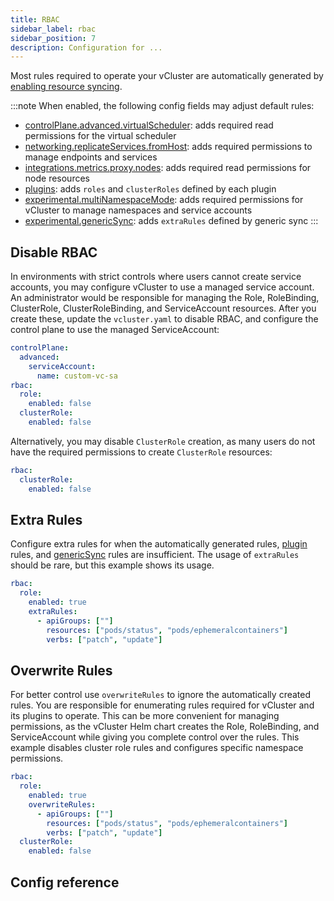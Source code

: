 ```yaml
---
title: RBAC
sidebar_label: rbac
sidebar_position: 7
description: Configuration for ...
---
```



Most rules required to operate your vCluster are automatically generated by [enabling resource syncing](../vcluster-yaml/sync/).

:::note
When enabled, the following config fields may adjust default rules:

- [controlPlane.advanced.virtualScheduler](../vcluster-yaml/control-plane/other/advanced/virtual-scheduler.mdx): adds required read permissions for the virtual scheduler
- [networking.replicateServices.fromHost](../vcluster-yaml/networking/replicate-services.mdx): adds required permissions to manage endpoints and services
- [integrations.metrics.proxy.nodes](../../integrations/metrics/metrics-server.mdx): adds required read permissions for node resources
- [plugins](../vcluster-yaml/plugins.mdx): adds `roles` and `clusterRoles` defined by each plugin
- [experimental.multiNamespaceMode](../vcluster-yaml/experimental/multi-namespace-mode.mdx): adds required permissions for vCluster to manage namespaces and service accounts
- [experimental.genericSync](../vcluster-yaml/experimental/generic-sync.mdx): adds `extraRules` defined by generic sync
:::

## Disable RBAC

In environments with strict controls where users cannot create service accounts, you may configure vCluster to use a managed service account. An administrator would be responsible for managing the Role, RoleBinding, ClusterRole, ClusterRoleBinding, and ServiceAccount resources. After you create these, update the `vcluster.yaml` to disable RBAC, and configure the control plane to use the managed ServiceAccount:

```yaml
controlPlane:
  advanced:
    serviceAccount:
      name: custom-vc-sa
rbac:
  role:
    enabled: false
  clusterRole:
    enabled: false
```

Alternatively, you may disable `ClusterRole` creation, as many users do not have the required permissions to create `ClusterRole` resources:

```yaml
rbac:
  clusterRole:
    enabled: false
```

## Extra Rules

Configure extra rules for when the automatically generated rules, [plugin](../vcluster-yaml/plugins.mdx) rules, and [genericSync](../vcluster-yaml/experimental/generic-sync.mdx) rules are insufficient. The usage of `extraRules` should be rare, but this example shows its usage.

```yaml
rbac:
  role:
    enabled: true
    extraRules:
      - apiGroups: [""]
        resources: ["pods/status", "pods/ephemeralcontainers"]
        verbs: ["patch", "update"]
```

## Overwrite Rules

For better control use `overwriteRules` to ignore the automatically created rules. You are responsible for enumerating rules required for vCluster and its plugins to operate. This can be more convenient for managing permissions, as the vCluster Helm chart creates the Role, RoleBinding, and ServiceAccount while giving you complete control over the rules. This example disables cluster role rules and configures specific namespace permissions.

```yaml
rbac:
  role:
    enabled: true
    overwriteRules:
      - apiGroups: [""]
        resources: ["pods/status", "pods/ephemeralcontainers"]
        verbs: ["patch", "update"]
  clusterRole:
    enabled: false
```

## Config reference

<RBAC/>
